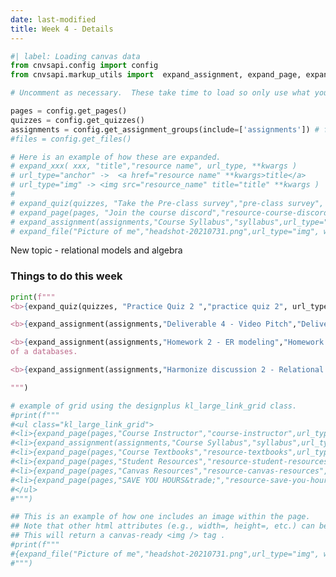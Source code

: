 ```yaml
---
date: last-modified
title: Week 4 - Details
---
```


```python
#| label: Loading canvas data
from cnvsapi.config import config
from cnvsapi.markup_utils import  expand_assignment, expand_page, expand_quiz, expand_file

# Uncomment as necessary.  These take time to load so only use what you need.

pages = config.get_pages()
quizzes = config.get_quizzes()
assignments = config.get_assignment_groups(include=['assignments']) # from Canvas
#files = config.get_files()

# Here is an example of how these are expanded.
# expand_xxx( xxx, "title","resource name", url_type, **kwargs )
# url_type="anchor" ->  <a href="resource name" **kwargs>title</a>
# url_type="img" -> <img src="resource_name" title="title" **kwargs )
#
# expand_quiz(quizzes, "Take the Pre-class survey","pre-class survey", url_type="anchor", target="_blank")
# expand_page(pages, "Join the course discord","resource-course-discord", url_type="anchor", target="_blank")
# expand_assignment(assignments,"Course Syllabus","syllabus",url_type="anchor")
# expand_file("Picture of me","headshot-20210731.png",url_type="img", width="200px")

```

<p class="lead">New topic - relational models and algebra</p>

### Things to do this week

```python
print(f"""
<b>{expand_quiz(quizzes, "Practice Quiz 2 ","practice quiz 2", url_type="anchor", target="_blank")}</b> - Get started on practice quiz 2.  This quiz focuses on relational algebra.

<b>{expand_assignment(assignments,"Deliverable 4 - Video Pitch","Deliverable 4 - Video Pitch",url_type="anchor")}</b> - You are working with your team mate(s) to refine your semester project idea, then put together a video that *pitches* your idea.  A passing grade is your OK to proceed with deliverable 5.  Up in the resources I provide an example of what this video pitch might look like.

<b>{expand_assignment(assignments,"Homework 2 - ER modeling","Homework 2 - Entity Relation Models",url_type="anchor")}</b> - Practice makes perfect!  You are getting practice creating ER diagrams from descriptions
of a databases.

<b>{expand_assignment(assignments,"Harmonize discussion 2 - Relational algebra","Discussion 2 - Relational Alg.",url_type="anchor")}</b> - A little tougher. I want to pick a relational algebra topic and then explain it in a post.  You will also be offering tips or suggestions to explanations posted by other students.

""")
```



```python
# example of grid using the designplus kl_large_link_grid class.
#print(f"""
#<ul class="kl_large_link_grid">
#<li>{expand_page(pages,"Course Instructor","course-instructor",url_type="anchor")}</li>
#<li>{expand_assignment(assignments,"Course Syllabus","syllabus",url_type="anchor")}</li>
#<li>{expand_page(pages,"Course Textbooks","resource-textbooks",url_type="anchor")}</li>
#<li>{expand_page(pages,"Student Resources","resource-student-resources",url_type="anchor")}</li>
#<li>{expand_page(pages,"Canvas Resources","resource-canvas-resources",url_type="anchor")}</li>
#<li>{expand_page(pages,"SAVE YOU HOURS&trade;","resource-save-you-hours",url_type="anchor")}</li>
#</ul>
#""")
```

```python
## This is an example of how one includes an image within the page.
## Note that other html attributes (e.g., width=, height=, etc.) can be added
## This will return a canvas-ready <img /> tag .
#print(f"""
#{expand_file("Picture of me","headshot-20210731.png",url_type="img", width="200px")}
#""")
```